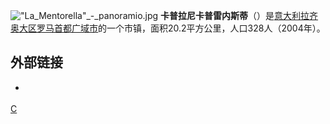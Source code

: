 {{unreferenced|time=2009-6-14}}
[[File:"La_Mentorella"_-_panoramio.jpg|thumb]]
'''卡普拉尼卡普雷内斯蒂'''（{{lang-it|Capranica Prenestina}}）是[[意大利|意大利]][[拉齐奥大区|拉齐奥大区]][[罗马首都广域市|罗马首都广域市]]的一个市镇，面积20.2平方公里，人口328人（2004年）。

==外部链接==
* {{Official site|https://comunecapranicaprenestina.it/}} {{it}}

{{羅馬首都廣域市市鎮}}
{{Italy-geo-stub}}

[[Category:罗马首都广域市市镇|C]]